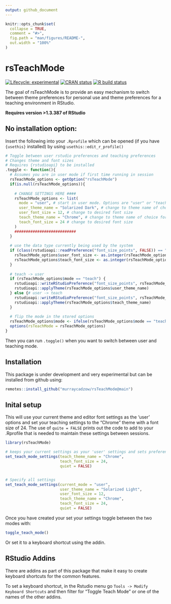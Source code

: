```yaml
---
output: github_document
---
```


<!-- README.md is generated from README.Rmd. Please edit that file -->

```r
knitr::opts_chunk$set(
  collapse = TRUE,
  comment = "#>",
  fig.path = "man/figures/README-",
  out.width = "100%"
)
```

# rsTeachMode

<!-- badges: start -->

[![Lifecycle: experimental](https://img.shields.io/badge/lifecycle-experimental-orange.svg)](https://www.tidyverse.org/lifecycle/#experimental) [![CRAN status](https://www.r-pkg.org/badges/version/rsTeachMode)](https://CRAN.R-project.org/package=rsTeachMode) <!--[![Codecov test coverage](https://codecov.io/gh/murraycadzow/rsTeachMode/branch/main/graph/badge.svg)](https://codecov.io/gh/murraycadzow/rsTeachMode?branch=main) --> [![R build status](https://github.com/murraycadzow/rsTeachMode/workflows/R-CMD-check/badge.svg)](https://github.com/murraycadzow/rsTeachMode/actions)

<!-- badges: end -->

The goal of rsTeachMode is to provide an easy mechanism to switch between theme preferences for personal use and theme preferences for a teaching environment in RStudio.

**Requires version \>1.3.387 of RStudio**

## No installation option:

Insert the following into your `.Rprofile` which can be opened (if you have `{usethis}` installed) by using `usethis::edit_r_profile()`

```r
# Toggle between user rstudio preferences and teaching preferences
# Changes theme and font sizes
# Requires {rstudioapi} to be installed
.toggle <- function(){
  # Assumes you are in user mode if first time running in session
  rsTeachMode_options <- getOption("rsTeachMode")
  if(is.null(rsTeachMode_options)){
    
    # CHANGE SETTINGS HERE ####
    rsTeachMode_options <- list(
      mode = "user", # start in user mode. Options are "user" or "teach"
      user_theme_name = "Solarized Dark", # change to theme name of choice for user
      user_font_size = 12, # change to desired font size
      teach_theme_name = "Chrome", # change to theme name of choice for teaching
      teach_font_size = 24 # change to desired font size
    )
    ###########################
  }
  
  # use the data type currently being used by the system
  if (class(rstudioapi::readPreference("font_size_points", FALSE)) == "integer") {
    rsTeachMode_options$user_font_size <- as.integer(rsTeachMode_options$user_font_size)
    rsTeachMode_options$teach_font_size <- as.integer(rsTeachMode_options$teach_font_size)
  }
  
  # teach -> user
  if (rsTeachMode_options$mode == "teach") {
    rstudioapi::writeRStudioPreference("font_size_points", rsTeachMode_options$user_font_size)
    rstudioapi::applyTheme(rsTeachMode_options$user_theme_name)
  } else {# user -> teach
    rstudioapi::writeRStudioPreference("font_size_points", rsTeachMode_options$teach_font_size)
    rstudioapi::applyTheme(rsTeachMode_options$teach_theme_name)
  }
  
  # flip the mode in the stored options
  rsTeachMode_options$mode <- ifelse(rsTeachMode_options$mode == "teach", "user", "teach")
  options(rsTeachMode = rsTeachMode_options)
}
```

Then you can run `.toggle()` when you want to switch between user and teaching mode.

## Installation

This package is under development and very experimental but can be installed from github using:

``` r
remotes::install_github("murraycadzow/rsTeachMode@main")
```

## Inital setup

This will use your current theme and editor font settings as the 'user' options and set your teaching settings to the "Chrome" theme with a font size of 24. The use of `quite = FALSE` prints out the code to add to your .Rprofile that is needed to maintain these settings between sessions.

```r
library(rsTeachMode)

# keeps your current settings as your 'user' settings and sets preferences for 'teaching' use
set_teach_mode_settings(teach_theme_name = "Chrome", 
                        teach_font_size = 24, 
                        quiet = FALSE)


# Specify all settings
set_teach_mode_settings(current_mode = "user",
                        user_theme_name = "Solarized Light", 
                        user_font_size = 12, 
                        teach_theme_name = "Chrome", 
                        teach_font_size = 24, 
                        quiet = FALSE)
```

Once you have created your set your settings toggle between the two modes with:

```r
toggle_teach_mode()
```

Or set it to a keyboard shortcut using the addin.

## RStudio Addins

There are addins as part of this package that make it easy to create keyboard shortcuts for the common features.

To set a keyboard shortcut, in the Rstudio menu go `Tools -> Modify Keyboard Shortcuts` and then filter for "Toggle Teach Mode" or one of the names of the other addins.
